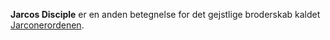{{title:Jarcos Disciple}}
{{author:Laura Holmegaard}}
{{timestamp:2010-01-03T14:52:23Z}}
{{copyright:Jarcos Disciple}}
'''Jarcos Disciple''' er en anden betegnelse for det gejstlige broderskab kaldet [[Jarconerordenen]].